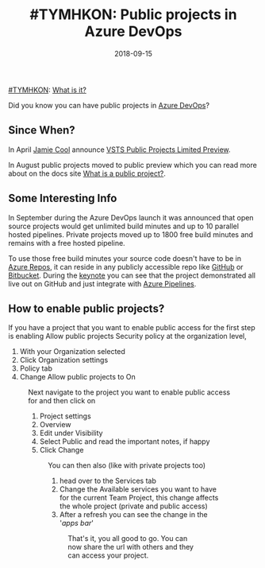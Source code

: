 ﻿---
title: '#TYMHKON: Public projects in Azure DevOps'
date: 2018-09-15
tags: ['VSTS / TFS', 'TYMHKON', 'Azure DevOps']
draft: false
summary: '#TYMHKON: What is it?'
---


[#TYMHKON](https://gordonbeeming.com/blog/tags/tymhkon): [What is it?](https://gordonbeeming.com/blog/vsts-tfs/2018/9/tymhkon-what-is-it)

Did you know you can have public projects in [Azure DevOps](https://azure.microsoft.com/en-us/services/devops/)?

## Since When?

In April [Jamie Cool](https://social.msdn.microsoft.com/profile/Jamie+Cool) announce [VSTS Public Projects Limited Preview](https://blogs.msdn.microsoft.com/devops/2018/04/27/vsts-public-projects-limited-preview/). 

In August public projects moved to public preview which you can read more about on the docs site [What is a public project?](https://docs.microsoft.com/en-us/azure/devops/organizations/public/about-public-projects?view=vsts).

## Some Interesting Info

In September during the Azure DevOps launch it was announced that open source projects would get unlimited build minutes and up to 10 parallel hosted pipelines. Private projects moved up to 1800 free build minutes and remains with a free hosted pipeline.

To use those free build minutes your source code doesn't have to be in [Azure Repos](https://azure.microsoft.com/en-us/services/devops/repos/), it can reside in any publicly accessible repo like [GitHub](https://github.com) or [Bitbucket](https://bitbucket.org/). During the [keynote](https://channel9.msdn.com/Events/Microsoft-Azure/Azure-DevOps-Launch-2018) you can see that the project demonstrated all live out on GitHub and just integrate with [Azure Pipelines](https://azure.microsoft.com/en-us/services/devops/pipelines/).

## How to enable public projects?

If you have a project that you want to enable public access for the first step is enabling Allow public projects Security policy at the organization level, 

1. With your Organization selected
2. Click Organization settings
3. Policy tab
4. Change Allow public projects to On

<Figure key="/images/4f4d36463ef248de85a97fb79c3a8b98.png" src="/images/4f4d36463ef248de85a97fb79c3a8b98.png" alt="Azure DevOps organization settings: Policy tab with 'Allow public projects' set to On." width="0" height="0" caption="Enable 'Allow public projects' in Azure DevOps organization settings." />

Next navigate to the project you want to enable public access for and then click on 

1. Project settings
2. Overview
3. Edit under Visibility
4. Select Public and read the important notes, if happy
5. Click Change

<Figure key="/images/55f82d42a4a24f69981a3c27d579bd53.png" src="/images/55f82d42a4a24f69981a3c27d579bd53.png" alt="Azure DevOps project settings: Overview tab, editing visibility to 'Public'." width="0" height="0" caption="Change project visibility to 'Public' in Azure DevOps project settings." />

You can then also (like with private projects too) 

1. head over to the Services tab
2. Change the Available services you want to have for the current Team Project, this change affects the whole project (private and public access)
3. After a refresh you can see the change in the '*apps bar*'

<Figure key="/images/c428b8c6d5484986bf4e67e8c615e5a6.png" src="/images/c428b8c6d5484986bf4e67e8c615e5a6.png" alt="Azure DevOps project settings: Services tab showing available services." width="0" height="0" caption="Configure available services for the project in Azure DevOps." />

That's it, you all good to go. You can now share the url with others and they can access your project.

